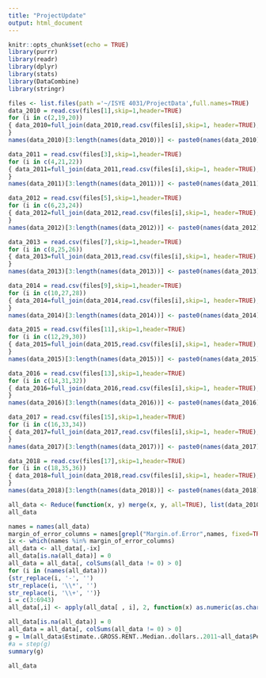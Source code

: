 ```yaml
---
title: "ProjectUpdate"
output: html_document
---
```


```r
knitr::opts_chunk$set(echo = TRUE)
library(purrr)
library(readr)
library(dplyr)
library(stats)
library(DataCombine)
library(stringr)
```

```r
files <- list.files(path ='~/ISYE 4031/ProjectData',full.names=TRUE)
data_2010 = read.csv(files[1],skip=1,header=TRUE)
for (i in c(2,19,20))
{ data_2010=full_join(data_2010,read.csv(files[i],skip=1, header=TRUE), by= "id")
}
names(data_2010)[3:length(names(data_2010))] <- paste0(names(data_2010)[3:length(names(data_2010))], ".2010")

data_2011 = read.csv(files[3],skip=1,header=TRUE)
for (i in c(4,21,22))
{ data_2011=full_join(data_2011,read.csv(files[i],skip=1, header=TRUE), by= "id")
}
names(data_2011)[3:length(names(data_2011))] <- paste0(names(data_2011)[3:length(names(data_2011))], ".2011")

data_2012 = read.csv(files[5],skip=1,header=TRUE)
for (i in c(6,23,24))
{ data_2012=full_join(data_2012,read.csv(files[i],skip=1, header=TRUE), by= "id")
}
names(data_2012)[3:length(names(data_2012))] <- paste0(names(data_2012)[3:length(names(data_2012))], ".2012")

data_2013 = read.csv(files[7],skip=1,header=TRUE)
for (i in c(8,25,26))
{ data_2013=full_join(data_2013,read.csv(files[i],skip=1, header=TRUE), by= "id")
}
names(data_2013)[3:length(names(data_2013))] <- paste0(names(data_2013)[3:length(names(data_2013))], ".2013")

data_2014 = read.csv(files[9],skip=1,header=TRUE)
for (i in c(10,27,28))
{ data_2014=full_join(data_2014,read.csv(files[i],skip=1, header=TRUE), by= "id")
}
names(data_2014)[3:length(names(data_2014))] <- paste0(names(data_2014)[3:length(names(data_2014))], ".2014")

data_2015 = read.csv(files[11],skip=1,header=TRUE)
for (i in c(12,29,30))
{ data_2015=full_join(data_2015,read.csv(files[i],skip=1, header=TRUE), by= "id")
}
names(data_2015)[3:length(names(data_2015))] <- paste0(names(data_2015)[3:length(names(data_2015))], ".2015")

data_2016 = read.csv(files[13],skip=1,header=TRUE)
for (i in c(14,31,32))
{ data_2016=full_join(data_2016,read.csv(files[i],skip=1, header=TRUE), by= "id")
}
names(data_2016)[3:length(names(data_2016))] <- paste0(names(data_2016)[3:length(names(data_2016))], ".2016")

data_2017 = read.csv(files[15],skip=1,header=TRUE)
for (i in c(16,33,34))
{ data_2017=full_join(data_2017,read.csv(files[i],skip=1, header=TRUE), by= "id")
}
names(data_2017)[3:length(names(data_2017))] <- paste0(names(data_2017)[3:length(names(data_2017))], ".2017")

data_2018 = read.csv(files[17],skip=1,header=TRUE)
for (i in c(18,35,36))
{ data_2018=full_join(data_2018,read.csv(files[i],skip=1, header=TRUE), by= "id")
}
names(data_2018)[3:length(names(data_2018))] <- paste0(names(data_2018)[3:length(names(data_2018))], ".2018")
```

```r
all_data <- Reduce(function(x, y) merge(x, y, all=TRUE), list(data_2010, data_2011, data_2012,data_2013,data_2014,data_2015,data_2016,data_2017, data_2018))
all_data
```
```r
names = names(all_data)
margin_of_error_columns = names[grepl("Margin.of.Error",names, fixed=TRUE)]
ix <- which(names %in% margin_of_error_columns)
all_data <- all_data[,-ix]
all_data[is.na(all_data)] = 0
all_data = all_data[, colSums(all_data != 0) > 0]
for (i in (names(all_data)))
{str_replace(i, '-', '')
str_replace(i, '\\*', '')
str_replace(i, '\\+', '')}
i = c(3:6943)
all_data[,i] <- apply(all_data[ , i], 2, function(x) as.numeric(as.character(x)))
```

```r
all_data[is.na(all_data)] = 0
all_data = all_data[, colSums(all_data != 0) > 0]
g = lm(all_data$Estimate..GROSS.RENT..Median..dollars..2011~all_data$Percent..HOUSING.OCCUPANCY..Vacant.housing.units.2010+all_data$Estimate..HOUSING.OCCUPANCY..Homeowner.vacancy.rate.2010+all_data$Estimate..HOUSING.OCCUPANCY..Total.housing.units.2010+all_data$Percent..HOUSING.OCCUPANCY..Occupied.housing.units.2010+all_data$Percent..HOUSING.TENURE..Renter.occupied.2010+all_data$Percent..VEHICLES.AVAILABLE..No.vehicles.available.2010+all_data$Percent..SELECTED.CHARACTERISTICS..No.telephone.service.available.2010+all_data$Percent..SEX.AND.AGE..Male.2010+all_data$Percent..UNITS.IN.STRUCTURE..1.unit..detached.2010+all_data$Estimate..GROSS.RENT..No.rent.paid.2010+all_data$Percent..UNITS.IN.STRUCTURE..1.unit..detached.2010+all_data$Percent..YEAR.STRUCTURE.BUILT..Built.2005.or.later.2010+all_data$Estimate..ROOMS..Median.rooms.2010+all_data$Estimate..HOUSING.TENURE..Average.household.size.of.owner.occupied.unit.2010+all_data$Percent..YEAR.HOUSEHOLDER.MOVED.INTO.UNIT..Moved.in.2000.to.2004.2010+all_data$Percent..HOUSE.HEATING.FUEL..Utility.gas.2010+all_data$Percent..SELECTED.CHARACTERISTICS..Lacking.complete.plumbing.facilities.2010+all_data$Renter.occupied.housing.units..Estimate..HOUSEHOLD.SIZE..4.or.more.person.household.2010+all_data$Renter.occupied.housing.units..Estimate..FAMILY.TYPE.AND.PRESENCE.OF.OWN.CHILDREN..No.related.children.under.18.years.2010, na.action=na.exclude)
#a = step(g)
summary(g)
```

```r
all_data
```

